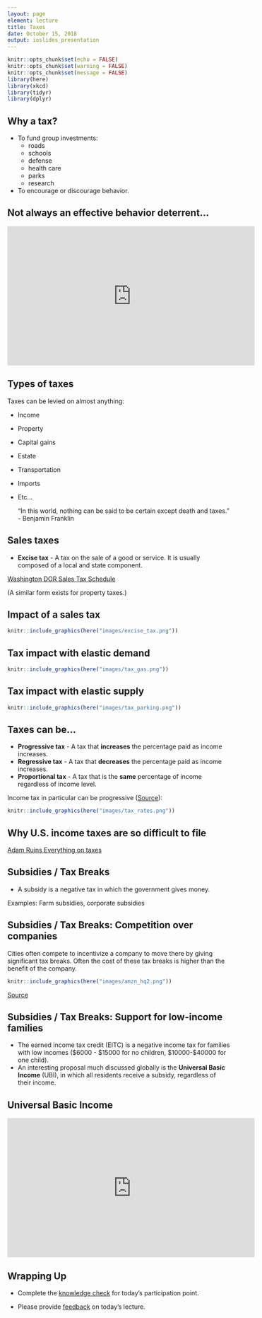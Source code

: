 ```yaml
---
layout: page
element: lecture
title: Taxes
date: October 15, 2018
output: ioslides_presentation
---
```


```r
knitr::opts_chunk$set(echo = FALSE)
knitr::opts_chunk$set(warning = FALSE)
knitr::opts_chunk$set(message = FALSE)
library(here)
library(xkcd)
library(tidyr)
library(dplyr)
```


## Why a tax?
- To fund group investments: 
  - roads
  - schools
  - defense
  - health care
  - parks
  - research
- To encourage or discourage behavior.


## Not always an effective behavior deterrent...

<iframe width="560" height="315" src="https://www.youtube.com/embed/fWSKU3-52pk" frameborder="0" allow="autoplay; encrypted-media" allowfullscreen></iframe>


## Types of taxes

Taxes can be levied on almost anything:

- Income
- Property
- Capital gains
- Estate
- Transportation
- Imports
- Etc...

    "In this world, nothing can be said to be certain except death and taxes." - Benjamin Franklin


## Sales taxes

* __Excise tax__ - A tax on the sale of a good or service. It is usually composed of a local and state component.

[Washington DOR Sales Tax Schedule](https://dor.wa.gov/get-form-or-publication/forms-subject/local-sales-use-tax-rates-citycounty)

(A similar form exists for property taxes.)


## Impact of a sales tax { .flexbox .vcenter }

```r
knitr::include_graphics(here("images/excise_tax.png"))
```


## Tax impact with elastic demand { .flexbox .vcenter }

```r
knitr::include_graphics(here("images/tax_gas.png"))
```

## Tax impact with elastic supply { .flexbox .vcenter }

```r
knitr::include_graphics(here("images/tax_parking.png"))
```


## Taxes can be... { .smaller }

* __Progressive tax__ - A tax that __increases__ the percentage paid as income increases.
* __Regressive tax__ - A tax that __decreases__ the percentage paid as income increases.
* __Proportional tax__ - A tax that is the __same__ percentage of income regardless of income level.

Income tax in particular can be progressive ([Source](https://taxfoundation.org/2018-tax-brackets/)):

```r
knitr::include_graphics(here("images/tax_rates.png"))
```


## Why U.S. income taxes are so difficult to file

[Adam Ruins Everything on taxes](http://videos.criticalcommons.org/transcoded/http/www.criticalcommons.org/Members/jtierney86/clips/adam-ruins-everything-rent-seeking/video_file/mp4-high/rent-seeking-mp4.mp4?_=1)


## Subsidies / Tax Breaks

- A subsidy is a negative tax in which the government gives money.

Examples: Farm subsidies, corporate subsidies


## Subsidies / Tax Breaks: Competition over companies

Cities often compete to incentivize a company to move there by giving significant tax breaks. Often the cost of these tax breaks is higher than the benefit of the company.

```r
knitr::include_graphics(here("images/amzn_hq2.png"))
```

[Source](https://www.citylab.com/equity/2018/05/the-hypocrisy-of-amazons-hq2-process/560072/)


## Subsidies / Tax Breaks: Support for low-income families

- The earned income tax credit (EITC) is a negative income tax for families with low incomes (\$6000 - \$15000 for no children, \$10000-\$40000 for one child).
- An interesting proposal much discussed globally is the __Universal Basic Income__ (UBI), in which all residents receive a subsidy, regardless of their income.

## Universal Basic Income

<iframe width="560" height="315" src="https://www.youtube.com/embed/kl39KHS07Xc" frameborder="0" allow="autoplay; encrypted-media" allowfullscreen></iframe>


## Wrapping Up

* Complete the [knowledge check](https://goo.gl/forms/KvwFW0Ocin5JwJIZ2) for today's participation point.

* Please provide [feedback](https://goo.gl/forms/8SiOwdi19kN8cINJ3) on today's lecture.
